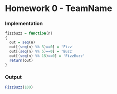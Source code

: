 Homework 0 - TeamName
========================================================

### Implementation

<!--
Use this section to implement the fizzbuzz function.

This should include a short write up describing your appraoch
to implementing the function. Not both code formating / style
and your writeup matter for your overall grade.
-->

```r
fizzbuzz = function(n)
{
  out = seq(n)
  out[(seq(n) %% 3)==0] = 'Fizz'
  out[(seq(n) %% 5)==0] = 'Buzz'
  out[(seq(n) %% 15)==0] = 'FizzBuzz'
  return(out)
}
```

### Output

<!--
Use this section to show the output of your 
fizzbuzz function for integer values from 1 to 100.

No writeup is necessary for this section.
-->

```r
FizzBuzz(100)
```
